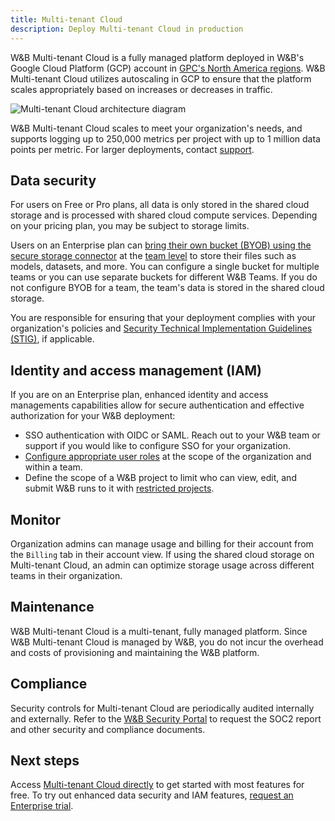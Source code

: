 ```yaml
---
title: Multi-tenant Cloud
description: Deploy Multi-tenant Cloud in production
---
```


W&B Multi-tenant Cloud is a fully managed platform deployed in W&B's Google Cloud Platform (GCP) account in [GPC's North America regions](https://cloud.google.com/compute/docs/regions-zones). W&B Multi-tenant Cloud utilizes autoscaling in GCP to ensure that the platform scales appropriately based on increases or decreases in traffic. 

<Frame>
    <img src="/images/hosting/saas_cloud_arch.png" alt="Multi-tenant Cloud architecture diagram"  />
</Frame>

W&B Multi-tenant Cloud scales to meet your organization's needs, and supports logging up to 250,000 metrics per project with up to 1 million data points per metric. For larger deployments, contact [support](mailto:support@wandb.com).

## Data security

For users on Free or Pro plans, all data is only stored in the shared cloud storage and is processed with shared cloud compute services. Depending on your pricing plan, you may be subject to storage limits.

Users on an Enterprise plan can [bring their own bucket (BYOB) using the secure storage connector](/platform/hosting/data-security/secure-storage-connector) at the [team level](/platform/hosting/data-security/secure-storage-connector#configuration-options) to store their files such as models, datasets, and more. You can configure a single bucket for multiple teams or you can use separate buckets for different W&B Teams. If you do not configure BYOB for a team, the team's data is stored in the shared cloud storage.

You are responsible for ensuring that your deployment complies with your organization's policies and [Security Technical Implementation Guidelines (STIG)](https://en.wikipedia.org/wiki/Security_Technical_Implementation_Guide), if applicable.

## Identity and access management (IAM)
If you are on an Enterprise plan, enhanced identity and access managements capabilities allow for secure authentication and effective authorization for your W&B deployment:

* SSO authentication with OIDC or SAML. Reach out to your W&B team or support if you would like to configure SSO for your organization.
* [Configure appropriate user roles](/platform/hosting/iam/access-management/manage-organization#assign-or-update-a-users-role) at the scope of the organization and within a team.
* Define the scope of a W&B project to limit who can view, edit, and submit W&B runs to it with [restricted projects](/platform/hosting/iam/access-management/restricted-projects).

## Monitor
Organization admins can manage usage and billing for their account from the `Billing` tab in their account view. If using the shared cloud storage on Multi-tenant Cloud, an admin can optimize storage usage across different teams in their organization.

## Maintenance
W&B Multi-tenant Cloud is a multi-tenant, fully managed platform. Since W&B Multi-tenant Cloud is managed by W&B, you do not incur the overhead and costs of provisioning and maintaining the W&B platform.

## Compliance 
Security controls for Multi-tenant Cloud are periodically audited internally and externally. Refer to the [W&B Security Portal](https://security.wandb.ai/) to request the SOC2 report and other security and compliance documents.

## Next steps
Access [Multi-tenant Cloud directly](https://wandb.ai) to get started with most features for free. To try out enhanced data security and IAM features, [request an Enterprise trial](https://wandb.ai/site/for-enterprise/multi-tenant-saas-trial).
